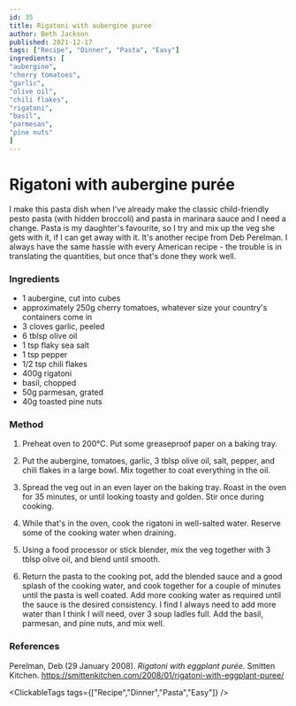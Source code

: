 ```yaml
---
id: 35
title: Rigatoni with aubergine puree
author: Beth Jackson
published: 2021-12-17
tags: ["Recipe", "Dinner", "Pasta", "Easy"]
ingredients: [
"aubergine",
"cherry tomatoes",
"garlic",
"olive oil",
"chili flakes",
"rigatoni",
"basil",
"parmesan",
"pine nuts"
]
---
```


# Rigatoni with aubergine purée

<BlogTextWrapper>

I make this pasta dish when I've already make the classic child-friendly pesto pasta (with hidden broccoli) and pasta in marinara sauce and I need a change. Pasta is my daughter's favourite, so I try and mix up the veg she gets with it, if I can get away with it. It's another recipe from Deb Perelman. I always have the same hassle with every American recipe - the trouble is in translating the quantities, but once that's done they work well.

</BlogTextWrapper>

<BlogTextWrapper>

### Ingredients

- 1 aubergine, cut into cubes
- approximately 250g cherry tomatoes, whatever size your country's containers come in
- 3 cloves garlic, peeled
- 6 tblsp olive oil
- 1 tsp flaky sea salt
- 1 tsp pepper
- 1/2 tsp chili flakes
- 400g rigatoni
- basil, chopped
- 50g parmesan, grated
- 40g toasted pine nuts

</BlogTextWrapper>

<BlogTextWrapper>

### Method

1. Preheat oven to 200°C. Put some greaseproof paper on a baking tray.

2. Put the aubergine, tomatoes, garlic, 3 tblsp olive oil, salt, pepper, and chili flakes in a large bowl. Mix together to coat everything in the oil.

3. Spread the veg out in an even layer on the baking tray. Roast in the oven for 35 minutes, or until looking toasty and golden. Stir once during cooking.

<Timer inputHours={0} inputMinutes={35} inputSeconds={0} />

4. While that's in the oven, cook the rigatoni in well-salted water. Reserve some of the cooking water when draining.

5. Using a food processor or stick blender, mix the veg together with 3 tblsp olive oil, and blend until smooth.

6. Return the pasta to the cooking pot, add the blended sauce and a good splash of the cooking water, and cook together for a couple of minutes until the pasta is well coated. Add more cooking water as required until the sauce is the desired consistency. I find I always need to add more water than I think I will need, over 3 soup ladles full. Add the basil, parmesan, and pine nuts, and mix well.

</BlogTextWrapper>

<BlogTextWrapper>

### References

Perelman, Deb (29 January 2008). _Rigatoni with eggplant purée._ Smitten Kitchen. https://smittenkitchen.com/2008/01/rigatoni-with-eggplant-puree/

</BlogTextWrapper>

<ClickableTags tags={["Recipe","Dinner","Pasta","Easy"]} />
